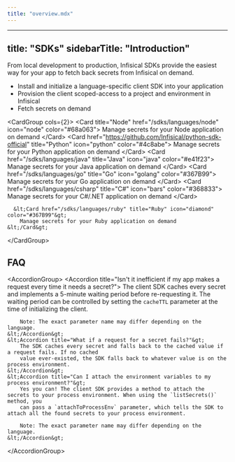 ```yaml
---
title: "overview.mdx"
---
```


---
title: "SDKs"
sidebarTitle: "Introduction"
---

From local development to production, Infisical SDKs provide the easiest way for your app to fetch back secrets from Infisical on demand.

-   Install and initialize a language-specific client SDK into your application
-   Provision the client scoped-access to a project and environment in Infisical
-   Fetch secrets on demand

&lt;CardGroup cols={2}&gt;
    &lt;Card title="Node" href="/sdks/languages/node" icon="node" color="#68a063"&gt;
        Manage secrets for your Node application on demand
    &lt;/Card&gt;
    &lt;Card href="https://github.com/Infisical/python-sdk-official" title="Python" icon="python" color="#4c8abe"&gt;
        Manage secrets for your Python application on demand
    &lt;/Card&gt;
    &lt;Card href="/sdks/languages/java" title="Java" icon="java" color="#e41f23"&gt;
        Manage secrets for your Java application on demand
    &lt;/Card&gt;
    &lt;Card href="/sdks/languages/go" title="Go" icon="golang" color="#367B99"&gt;
        Manage secrets for your Go application on demand
    &lt;/Card&gt;
    &lt;Card href="/sdks/languages/csharp" title="C#" icon="bars" color="#368833"&gt;
        Manage secrets for your C#/.NET application on demand
    &lt;/Card&gt;

      &lt;Card href="/sdks/languages/ruby" title="Ruby" icon="diamond" color="#367B99"&gt;
        Manage secrets for your Ruby application on demand
    &lt;/Card&gt;
&lt;/CardGroup&gt;

## FAQ

&lt;AccordionGroup&gt;
    &lt;Accordion title="Isn't it inefficient if my app makes a request every time it needs a secret?"&gt;
        The client SDK caches every secret and implements a 5-minute waiting period before re-requesting it. The waiting period can be controlled by
        setting the `cacheTTL` parameter at the time of initializing the client.
        
        Note: The exact parameter name may differ depending on the language.
    &lt;/Accordion&gt;
    &lt;Accordion title="What if a request for a secret fails?"&gt;
        The SDK caches every secret and falls back to the cached value if a request fails. If no cached
        value ever-existed, the SDK falls back to whatever value is on the process environment.
    &lt;/Accordion&gt;
    &lt;Accordion title="Can I attach the environment variables to my process environment?"&gt;
        Yes you can! The client SDK provides a method to attach the secrets to your process environment. When using the `listSecrets()` method, you
        can pass a `attachToProcessEnv` parameter, which tells the SDK to attach all the found secrets to your process environment.
        
        Note: The exact parameter name may differ depending on the language.
    &lt;/Accordion&gt;
&lt;/AccordionGroup&gt;
